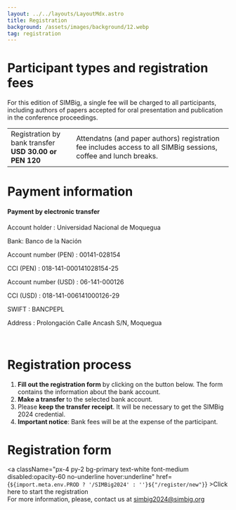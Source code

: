 ```yaml
---
layout: ../../layouts/LayoutMdx.astro
title: Registration
background: /assets/images/background/12.webp
tag: registration
---
```


# Participant types and registration fees
For this edition of SIMBig, a single fee will be charged to all participants, including authors of papers accepted for oral presentation and publication in the conference proceedings.

|  |  |
|-----------------|--------------- |
| Registration by bank transfer <br/> <span className="text-base">**USD 30.00 or PEN 120**</span>  | Attendatns (and paper authors) registration fee includes access to all SIMBig sessions, coffee and lunch breaks.  |


# Payment information
<div className="border-2 border-black/20 px-4  mb-2">
<h4 className="pb-2">Payment by electronic transfer</h4>
<p className="leading-none">Account holder : Universidad Nacional de Moquegua</p>
<p className="leading-none">Bank: Banco de la Nación</p>
<p className="leading-none">Account number (PEN) : 00141-028154</p>
<p className="leading-none">CCI (PEN) : 018-141-000141028154-25</p>
<p className="leading-none">Account number (USD) : 06-141-000126</p>
<p className="leading-none">CCI (USD) : 018-141-006141000126-29</p>
<p className="leading-none">SWIFT : BANCPEPL</p>
<p className="leading-none">Address : Prolongación Calle Ancash S/N, Moquegua</p>
</div>
<br/>

# Registration process
1. **Fill out the registration form** by clicking on the button below. The form contains the information about the bank account.
2. **Make a transfer** to the selected bank account.
3. Please **keep the transfer receipt**. It will be necessary to get the SIMBig 2024 credential.
4. **Important notice**: Bank fees will be at the expense of the participant.

# Registration form
<a className="px-4 py-2 bg-primary text-white font-medium disabled:opacity-60 no-underline hover:underline" href={`${import.meta.env.PROD ? '/SIMBig2024' : ''}${"/register/new"}`} >Click here to start the registration</a>
<br/>
For more information, please, contact us at simbig2024@simbig.org